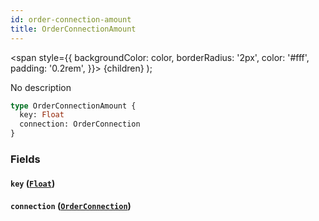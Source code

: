 ```yaml
---
id: order-connection-amount
title: OrderConnectionAmount
---
```


<span
style={{
      backgroundColor: color,
      borderRadius: '2px',
      color: '#fff',
      padding: '0.2rem',
    }}>
{children}
</span>
);

No description

```graphql
type OrderConnectionAmount {
  key: Float
  connection: OrderConnection
}
```

### Fields

#### `key` ([`Float`](/v1/scalars/float))

#### `connection` ([`OrderConnection`](/v1/objects/order-connection))
